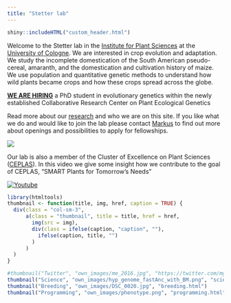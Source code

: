 ```yaml
---
title: "Stetter lab"
---
```


```r
shiny::includeHTML("custom_header.html")
```


Welcome to the Stetter lab in the [Institute for Plant Sciences](http://www.botanik.uni-koeln.de/1634.html?&L=1) at the [University of Cologne](https://www.uni-koeln.de/). 
We are interested in crop evolution and adaptation. We study the incomplete domestication of the South American pseudo-cereal, amaranth, and the domestication and cultivation history of maize. We use population and quantitative genetic methods to understand how wild plants became crops and how these crops spread across the globe. 

[**WE ARE HIRING**](PhDpositions_Stetter_Krug.pdf) a PhD student in evolutionary genetics within the newly established Collaborative Research Center on Plant Ecological Genetics

Read more about our [research](research.html) and who we are on this site. If you like what we do and would like to join the lab please contact [Markus](mailto:m.stetter@uni-koeln.de) to find out more about openings and possibilities to apply for fellowships.


![](own_images/labcloud.png)

Our lab is also a member of the Cluster of Excellence on Plant Sciences ([CEPLAS](https://www.ceplas.eu/en/research/principal-investigators/dr-markus-stetter/)). 
In this video we give some insight how we contribute to the goal of CEPLAS, "SMART Plants for Tomorrow’s Needs"

[![Youtube](own_images/csm_Bild_Video_Stetter.png)](https://www.youtube.com/watch?v=XitwCNy9knk "link title")

```r


library(htmltools)
thumbnail <- function(title, img, href, caption = TRUE) {
  div(class = "col-sm-3",
      a(class = "thumbnail", title = title, href = href,
        img(src = img),
        div(class = ifelse(caption, "caption", ""),
          ifelse(caption, title, "")
        )
      )
  )
}
```

```r
#thumbnail("Twitter", "own_images/me_2016.jpg", "https://twitter.com/mgstetter")
thumbnail("Science", "own_images/hyp_genome_fastAnc_with_BM.png", "science.html")
thumbnail("Breeding", "own_images/DSC_0020.jpg", "breeding.html")
thumbnail("Programming", "own_images/phenotype.png", "programming.html")

```



<!-- Global site tag (gtag.js) - Google Analytics -->
<script async src="https://www.googletagmanager.com/gtag/js?id=UA-96594188-4"></script>
<script>
  window.dataLayer = window.dataLayer || [];
  function gtag(){dataLayer.push(arguments);}
  gtag('js', new Date());

  gtag('config', 'UA-96594188-4');
</script>

